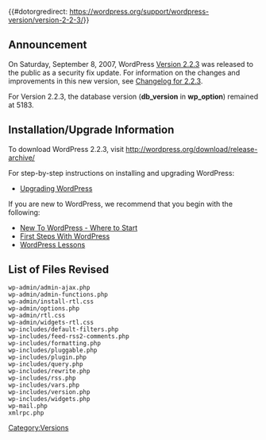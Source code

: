 {{#dotorgredirect: https://wordpress.org/support/wordpress-version/version-2-2-3/}}
== Announcement ==
On Saturday, September 8, 2007, WordPress [[Version 2.2.3]] was released to the public as a security fix update. For information on the changes and improvements in this new version, see [[Changelog/2.2.3|Changelog for 2.2.3]].  

For Version 2.2.3, the database version ('''db_version''' in '''wp_option''') remained at 5183.

==Installation/Upgrade Information==
To download WordPress 2.2.3, visit http://wordpress.org/download/release-archive/

For step-by-step instructions on installing and upgrading WordPress:

* [[Upgrading WordPress]]

If you are new to WordPress, we recommend that you begin with the following:
* [[New To WordPress - Where to Start]]
* [[First Steps With WordPress]]
* [[WordPress Lessons]]
<!--
== New User Features ==
== Developer / Power User Stuff ==
-->
==List of Files Revised==
<pre>
wp-admin/admin-ajax.php
wp-admin/admin-functions.php 
wp-admin/install-rtl.css 
wp-admin/options.php 
wp-admin/rtl.css 
wp-admin/widgets-rtl.css 
wp-includes/default-filters.php
wp-includes/feed-rss2-comments.php
wp-includes/formatting.php 
wp-includes/pluggable.php 
wp-includes/plugin.php 
wp-includes/query.php 
wp-includes/rewrite.php 
wp-includes/rss.php 
wp-includes/vars.php 
wp-includes/version.php 
wp-includes/widgets.php 
wp-mail.php 
xmlrpc.php 
</pre>

{{Versions}}

[[Category:Versions]]